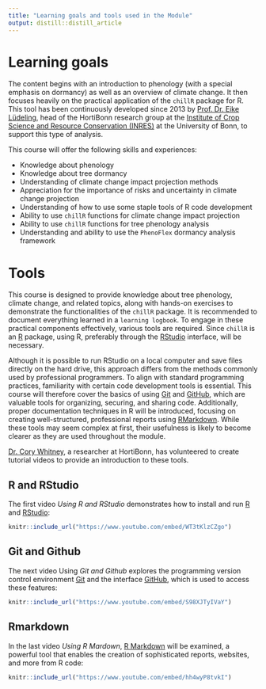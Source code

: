 ```yaml
---
title: "Learning goals and tools used in the Module"
output: distill::distill_article
---
```


# Learning goals

The content begins with an introduction to phenology (with a special emphasis on dormancy) as well as an overview of climate change. It then focuses heavily on the practical application of the `chillR` package for R. This tool has been continuously developed since 2013 by [Prof. Dr. Eike Lüdeling](https://www.gartenbauwissenschaften.uni-bonn.de/en/staff/eike-luedeling), head of the HortiBonn research group at the [Institute of Crop Science and Resource Conservation (INRES)](https://www.inres.uni-bonn.de/de) at the University of Bonn, to support this type of analysis.

This course will offer the following skills and experiences:

-   Knowledge about phenology
-   Knowledge about tree dormancy
-   Understanding of climate change impact projection methods
-   Appreciation for the importance of risks and uncertainty in climate change projection
-   Understanding of how to use some staple tools of R code development
-   Ability to use `chillR` functions for climate change impact projection
-   Ability to use `chillR` functions for tree phenology analysis
-   Understanding and ability to use the `PhenoFlex` dormancy analysis framework

# Tools

This course is designed to provide knowledge about tree phenology, climate change, and related topics, along with hands-on exercises to demonstrate the functionalities of the `chillR` package. It is recommended to document everything learned in a `learning logbook`. To engage in these practical components effectively, various tools are required. Since `chillR` is an [R](https://www.r-project.org/) package, using R, preferably through the [RStudio](https://posit.co/download/rstudio-desktop/) interface, will be necessary.

Although it is possible to run RStudio on a local computer and save files directly on the hard drive, this approach differs from the methods commonly used by professional programmers. To align with standard programming practices, familiarity with certain code development tools is essential. This course will therefore cover the basics of using [Git](https://git-scm.com/) and [GitHub](https://github.com/), which are valuable tools for organizing, securing, and sharing code. Additionally, proper documentation techniques in R will be introduced, focusing on creating well-structured, professional reports using [RMarkdown](https://rmarkdown.rstudio.com/). While these tools may seem complex at first, their usefulness is likely to become clearer as they are used throughout the module.

[Dr. Cory Whitney](https://inresgb-lehre.iaas.uni-bonn.de/author/dr.-cory-whitney/), a researcher at HortiBonn, has volunteered to create tutorial videos to provide an introduction to these tools.

## R and RStudio

The first video *Using R and RStudio* demonstrates how to install and run [R](https://www.r-project.org/) and [RStudio](https://posit.co/download/rstudio-desktop/):

```r
knitr::include_url("https://www.youtube.com/embed/WT3tKlzCZgo")
```

## Git and Github

The next video Using *Git and Github* explores the programming version control environment [Git](https://git-scm.com/) and the interface [GitHub](https://github.com/), which is used to access these features:

```r
knitr::include_url("https://www.youtube.com/embed/S98XJTyIVaY")
```

## Rmarkdown

In the last video *Using R Mardown*, [R Markdown](https://rmarkdown.rstudio.com/) will be examined, a powerful tool that enables the creation of sophisticated reports, websites, and more from R code:

```r
knitr::include_url("https://www.youtube.com/embed/hh4wyP8tvkI")
```
